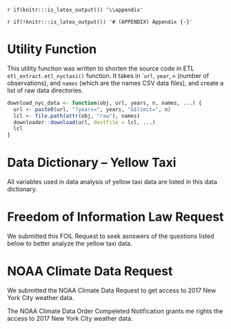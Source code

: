 `r if(knitr:::is_latex_output()) '\\appendix'`

`r if(!knitr:::is_latex_output()) '# (APPENDIX) Appendix {-}'` 

<!--
If you feel it necessary to include an appendix, it goes here.
-->


# Utility Function
This utility function was written to shorten the source code in ETL `etl_extract.etl_nyctaxi()` function. It takes in ``url`, `year`, `n` (number of observations), and `names` (which are the names CSV data files), and create a list of raw data directories. 

```r
download_nyc_data <- function(obj, url, years, n, names, ...) {
  url <- paste0(url, "?years=", years, "&$limit=", n)
  lcl <- file.path(attr(obj, "raw"), names)
  downloader::download(url, destfile = lcl, ...)
  lcl
}
```

# Data Dictionary -- Yellow Taxi
All variables used in data analysis of yellow taxi data are listed in this data dictionary. 

\begin{figure}
  \centering
  \includegraphics[width=4.5in]{figure/data_dictionary_trip_records_yellow.pdf}
  \caption{Data Dictionary -- Yellow Taxi Trips Records}
\end{figure}

# Freedom of Information Law Request
We submitted this FOIL Request to seek asnswers of the questions listed below to better analyze the yellow taxi data.

\begin{figure}
  \centering
  \includegraphics[width=4.5in]{figure/appendix_foil_form_doc.pdf}
  \caption{FOIL Request}
\end{figure}


# NOAA Climate Data Request
We submitted the NOAA Climate Data Request to get access to 2017 New York City weather data.

\begin{figure}
  \centering
  \includegraphics[width=4.5in]{figure/app_noaa_request.pdf}
  \caption{NOAA Climate Data Request}
\end{figure}

The NOAA Climate Data Order Compeleted Notification grants me rights the access to 2017 New York City weather data.

\begin{figure}
  \centering
  \includegraphics[width=4.5in]{figure/app_noaa_com.pdf}
  \caption{NOAA Climate Data Order Compeleted}
\end{figure}


